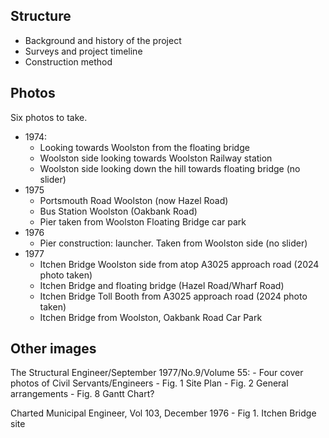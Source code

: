 
```{=html}
<!-- Google tag (gtag.js) -->
<script async src="https://www.googletagmanager.com/gtag/js?id=G-D21LFNS7LB"></script>
<script>
  window.dataLayer = window.dataLayer || [];
  function gtag(){dataLayer.push(arguments);}
  gtag('js', new Date());

  gtag('config', 'G-D21LFNS7LB');
</script>
```

## Structure

-   Background and history of the project
-   Surveys and project timeline
-   Construction method

## Photos

Six photos to take.

-   1974:
    -   Looking towards Woolston from the floating bridge
    -   Woolston side looking towards Woolston Railway station
    -   Woolston side looking down the hill towards floating bridge (no slider)
-   1975
    -   Portsmouth Road Woolston (now Hazel Road)
    -   Bus Station Woolston (Oakbank Road)
    -   Pier taken from Woolston Floating Bridge car park
-   1976
    -   Pier construction: launcher. Taken from Woolston side (no slider)
-   1977
    -   Itchen Bridge Woolston side from atop A3025 approach road (2024 photo taken)
    -   Itchen Bridge and floating bridge (Hazel Road/Wharf Road)
    -   Itchen Bridge Toll Booth from A3025 approach road (2024 photo taken)
    -   Itchen Bridge from Woolston, Oakbank Road Car Park

## Other images

The Structural Engineer/September 1977/No.9/Volume 55: - Four cover photos of Civil Servants/Engineers - Fig. 1 Site Plan - Fig. 2 General arrangements - Fig. 8 Gantt Chart?

Charted Municipal Engineer, Vol 103, December 1976 - Fig 1. Itchen Bridge site
